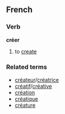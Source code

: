 ==French==
===Verb===
'''créer'''

# to [[create]]

===Related terms===
*[[créateur]]/[[créatrice]]
*[[créatif]]/[[créative]]
*[[création]]
*[[créatique]]
*[[créature]]